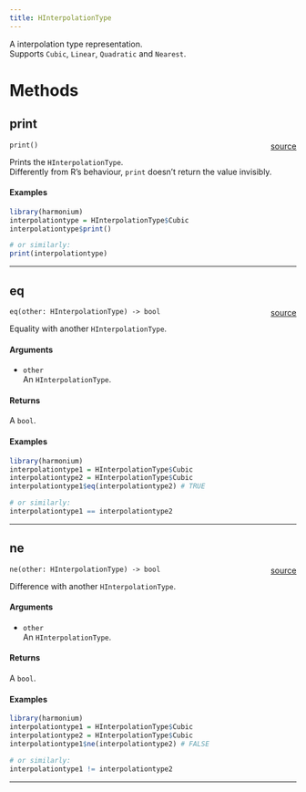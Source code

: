 ```yaml
---
title: HInterpolationType
---
```


A interpolation type representation. \
Supports `Cubic`, `Linear`, `Quadratic` and `Nearest`. \

# Methods

## print

`print()` <span style="float: right;"> [source](www.globo.com/hinterpolationtype.rs#L42) </span> \

Prints the `HInterpolationType`. \
Differently from R's behaviour, `print` doesn't return the value invisibly. \

#### Examples

```r
library(harmonium)
interpolationtype = HInterpolationType$Cubic
interpolationtype$print()

# or similarly:
print(interpolationtype)
```

_________

## eq

`eq(other: HInterpolationType) -> bool` <span style="float: right;"> [source](www.globo.com/hinterpolationtype.rs#L77) </span> \

Equality with another `HInterpolationType`.

#### Arguments

* `other` \
An `HInterpolationType`. \

#### Returns

A `bool`.

#### Examples

```r
library(harmonium)
interpolationtype1 = HInterpolationType$Cubic
interpolationtype2 = HInterpolationType$Cubic
interpolationtype1$eq(interpolationtype2) # TRUE

# or similarly:
interpolationtype1 == interpolationtype2
```

_________

## ne

`ne(other: HInterpolationType) -> bool` <span style="float: right;"> [source](www.globo.com/hinterpolationtype.rs#L113) </span> \

Difference with another `HInterpolationType`.

#### Arguments

* `other` \
An `HInterpolationType`. \

#### Returns

A `bool`.

#### Examples

```r
library(harmonium)
interpolationtype1 = HInterpolationType$Cubic
interpolationtype2 = HInterpolationType$Cubic
interpolationtype1$ne(interpolationtype2) # FALSE

# or similarly:
interpolationtype1 != interpolationtype2
```

_________
